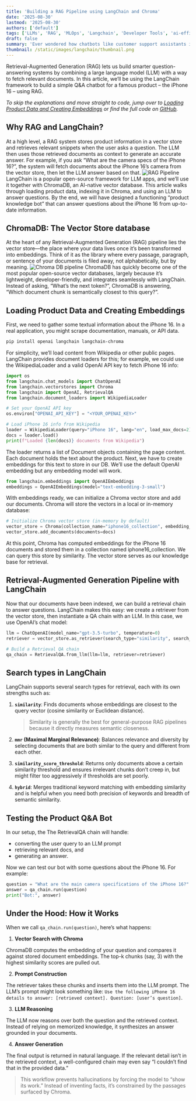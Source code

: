 ```yaml
---
title: 'Building a RAG Pipeline using LangChain and Chroma'
date: '2025-08-30'
lastmod: '2025-08-30'
authors: ['default']
tags: ['LLMs', 'RAG', 'MLOps', 'Langchain', 'Developer Tools', 'ai-efficiency']
draft: false
summary: 'Ever wondered how chatbots like customer support assistants instantly pull up the right product manual page or FAQ? From setup to deployment, lets explore how you can transform raw data into a powerful, domain-aware chatbot in just a few lines of code using Langchain and Chroma to build a Retrieval-Augmented Generation (RAG) pipeline.'
thumbnail: /static/images/langchain/thumbnail.png
---
```


Retrieval-Augmented Generation (RAG) lets us build smarter question-answering systems by combining a large language model (LLM) with a way to fetch relevant documents. In this article, we’ll be using the LangChain framework to build a simple Q&A chatbot for a famous product – the iPhone 16 – using RAG.

_To skip the explanations and move straight to code, jump over to [Loading Product Data and Creating Embeddings](http://www.deeper-thoughts-blog.rohithshinoj.com/blog/langchain#loading-product-data-and-creating-embeddings) or find the full code on [GitHub](https://www.github.com/Rohith-Shinoj/langchain-rag)._

<TOCInline toc={props.toc} exclude="Introduction" />

## Why RAG and LangChain?

At a high level, a RAG system stores product information in a vector store and retrieves relevant snippets when the user asks a question. The LLM then uses those retrieved documents as context to generate an accurate answer. For example, if you ask “What are the camera specs of the iPhone 16?”, the system will fetch documents about the iPhone 16’s camera from the vector store, then let the LLM answer based on that.
![RAG Pipeline](/static/images/langchain/rag.png)
LangChain is a popular open-source framework for LLM apps, and we’ll use it together with ChromaDB, an AI-native vector database. This article walks through loading product data, indexing it in Chroma, and using an LLM to answer questions. By the end, we will have designed a functioning “product knowledge bot” that can answer questions about the iPhone 16 from up-to-date information.

## ChromaDB: The Vector Store database

At the heart of any Retrieval-Augmented Generation (RAG) pipeline lies the vector store—the place where your data lives once it’s been transformed into embeddings. Think of it as the library where every passage, paragraph, or sentence of your documents is filed away, not alphabetically, but by meaning.
![Chroma DB pipeline](/static/images/langchain/Chroma-DB.png)
ChromaDB has quickly become one of the most popular open-source vector databases, largely because it’s lightweight, developer-friendly, and integrates seamlessly with LangChain. Instead of asking, “What’s the next token?”, ChromaDB is answering, “Which document chunk is semantically closest to this query?”.

## Loading Product Data and Creating Embeddings

First, we need to gather some textual information about the iPhone 16. In a real application, you might scrape documentation, manuals, or API data.

```bash
pip install openai langchain langchain-chroma
```

For simplicity, we’ll load content from Wikipedia or other public pages. LangChain provides document loaders for this; for example, we could use the WikipediaLoader and a valid OpenAI API key to fetch iPhone 16 info:

```python
import os
from langchain.chat_models import ChatOpenAI
from langchain.vectorstores import Chroma
from langchain import OpenAI, RetrievalQA
from langchain.document_loaders import WikipediaLoader

# Set your OpenAI API key
os.environ["OPENAI_API_KEY"] = "<YOUR_OPENAI_KEY>"

# Load iPhone 16 info from Wikipedia
loader = WikipediaLoader(query="iPhone 16", lang="en", load_max_docs=2)
docs = loader.load()
print(f"Loaded {len(docs)} documents from Wikipedia")
```

The loader returns a list of Document objects containing the page content. Each document holds the text about the product. Next, we have to create embeddings for this text to store in our DB. We’ll use the default OpenAI embedding but any embedding model will work.

```python
from langchain.embeddings import OpenAIEmbeddings
embeddings = OpenAIEmbeddings(model="text-embedding-3-small")
```

With embeddings ready, we can initialize a Chroma vector store and add our documents. Chroma will store the vectors in a local or in-memory database:

```python
# Initialize Chroma vector store (in-memory by default)
vector_store = Chroma(collection_name="iphone16_collection", embedding_function=embeddings)
vector_store.add_documents(documents=docs)
```

At this point, Chroma has computed embeddings for the iPhone 16 documents and stored them in a collection named iphone16_collection. We can query this store by similarity. The vector store serves as our knowledge base for retrieval.

## Retrieval-Augmented Generation Pipeline with LangChain

Now that our documents have been indexed, we can build a retrieval chain to answer questions. LangChain makes this easy: we create a retriever from the vector store, then instantiate a QA chain with an LLM. In this case, we use OpenAI’s chat model:

```python
llm = ChatOpenAI(model_name="gpt-3.5-turbo", temperature=0)
retriever = vector_store.as_retriever(search_type="similarity", search_kwargs={"k": 3}) # Modify search_type depending on your needs

# Build a Retrieval QA chain
qa_chain = RetrievalQA.from_llm(llm=llm, retriever=retriever)
```

## Search types in LangChain

LangChain supports several search types for retrieval, each with its own strengths such as:

1. **`similarity`**: Finds documents whose embeddings are closest to the query vector (cosine similarity or Euclidean distance).

   > Similarity is generally the best for general-purpose RAG pipelines because it directly measures semantic closeness.

2. **`mmr` (Maximal Marginal Relevance)**: Balances relevance and diversity by selecting documents that are both similar to the query and different from each other.

3. **`similarity_score_threshold`**: Returns only documents above a certain similarity threshold and ensures irrelevant chunks don’t creep in, but might filter too aggressively if thresholds are set poorly.

4. **`hybrid`**: Merges traditional keyword matching with embedding similarity and is helpful when you need both precision of keywords and breadth of semantic similarity.

## Testing the Product Q&A Bot

In our setup, the The RetrievalQA chain will handle:

- converting the user query to an LLM prompt
- retrieving relevant docs, and
- generating an answer.

Now we can test our bot with some questions about the iPhone 16. For example:

```python
question = "What are the main camera specifications of the iPhone 16?"
answer = qa_chain.run(question)
print("Bot:", answer)
```

## Under the Hood: How it Works

When we call `qa_chain.run(question)`, here’s what happens:

1. **Vector Search with Chroma**

ChromaDB computes the embedding of your question and compares it against stored document embeddings. The top-k chunks (say, 3) with the highest similarity scores are pulled out.

2. **Prompt Construction**

The retriever takes these chunks and inserts them into the LLM prompt. The LLM’s prompt might look something like: `Use the following iPhone 16 details to answer: [retrieved context]. Question: [user’s question]`.

3. **LLM Reasoning**

The LLM now reasons over both the question and the retrieved context. Instead of relying on memorized knowledge, it synthesizes an answer grounded in your documents.

4. **Answer Generation**

The final output is returned in natural language. If the relevant detail isn’t in the retrieved context, a well-configured chain may even say “I couldn’t find that in the provided data.”

> This workflow prevents hallucinations by forcing the model to “show its work.” Instead of inventing facts, it’s constrained by the passages surfaced by Chroma.
